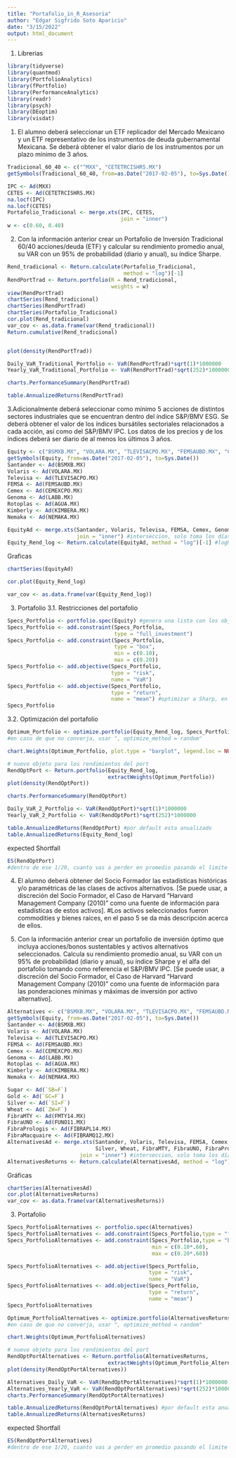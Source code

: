 ```yaml
---
title: "Portafolio_in_R_Asesoria"
author: "Edgar Sigfrido Soto Aparicio"
date: "3/15/2022"
output: html_document
---
```

1. Librerias
```r
library(tidyverse)
library(quantmod)
library(PortfolioAnalytics)
library(fPortfolio)
library(PerformanceAnalytics)
library(readr)
library(psych)
library(DEoptim)
library(visdat)
```
1. El alumno deberá seleccionar un ETF replicador del Mercado Mexicano y un ETF representativo de los instrumentos de deuda gubernamental Mexicana. Se deberá obtener el valor diario de los instrumentos por un plazo mínimo de 3 años.
```r
Tradicional_60_40 <- c("^MXX", "CETETRCISHRS.MX")
getSymbols(Tradicional_60_40, from=as.Date("2017-02-05"), to=Sys.Date())

IPC <- Ad(MXX)
CETES <- Ad(CETETRCISHRS.MX)
na.locf(IPC)
na.locf(CETES)
Portafolio_Tradicional <- merge.xts(IPC, CETES,
                                    join = "inner")
w <- c(0.60, 0.40)
```



2. Con la información anterior crear un Portafolio de Inversión Tradicional 60/40 acciones/deuda (ETF) y calcular su rendimiento promedio anual, su VAR con un 95% de probabilidad (diario y anual), su índice Sharpe.

```r
Rend_tradicional <- Return.calculate(Portafolio_Tradicional,
                                     method = "log")[-1]
RendPortTrad <- Return.portfolio(R = Rend_tradicional,
                                 weights = w)
view(RendPortTrad)
chartSeries(Rend_tradicional)
chartSeries(RendPortTrad)
chartSeries(Portafolio_Tradicional)
cor.plot(Rend_tradicional)
var_cov <- as.data.frame(var(Rend_tradicional)) 
Return.cumulative(Rend_tradicional)


plot(density(RendPortTrad))

Daily_VaR_Traditional_Portfolio <- VaR(RendPortTrad)*sqrt(1)*1000000
Yearly_VaR_Traditional_Portfolio <- VaR(RendPortTrad)*sqrt(252)*1000000

charts.PerformanceSummary(RendPortTrad)

table.AnnualizedReturns(RendPortTrad)
```

3.Adicionalmente deberá  seleccionar como mínimo  5 acciones de distintos sectores industriales que se encuentran dentro del índice S&P/BMV ESG. Se deberá obtener el valor de los índices bursátiles sectoriales relacionados a cada acción, así como del S&P/BMV IPC. Los datos de los precios y de los índices deberá ser diario de al menos los últimos 3 años.
```r
Equity <- c("BSMXB.MX", "VOLARA.MX", "TLEVISACPO.MX", "FEMSAUBD.MX", "CEMEXCPO.MX", "LABB.MX", "AGUA.MX", "KIMBERA.MX", "NEMAKA.MX")
getSymbols(Equity, from=as.Date("2017-02-05"), to=Sys.Date())
Santander <- Ad(BSMXB.MX)
Volaris <- Ad(VOLARA.MX)
Televisa <- Ad(TLEVISACPO.MX)
FEMSA <- Ad(FEMSAUBD.MX)
Cemex <- Ad(CEMEXCPO.MX)
Genoma <- Ad(LABB.MX)
Rotoplas <- Ad(AGUA.MX)
Kimberly <- Ad(KIMBERA.MX)
Nemaka <- Ad(NEMAKA.MX)

EquityAd <- merge.xts(Santander, Volaris, Televisa, FEMSA, Cemex, Genoma, Rotoplas, Kimberly, Nemaka,
                      join = "inner") #interseccion, solo toma los días donde todos                                            cotizan
Equity_Rend_log <- Return.calculate(EquityAd, method = "log")[-1] #logN(x2/x1)
```
Graficas
```r
chartSeries(EquityAd)
```

```r
cor.plot(Equity_Rend_log)
```

```r
var_cov <- as.data.frame(var(Equity_Rend_log))
```

3. Portafolio
3.1. Restricciones del portafolio
```r
Specs_Portfolio <- portfolio.spec(Equity) #genera una lista con los objetivos y restricciones
Specs_Portfolio <- add.constraint(Specs_Portfolio, 
                                  type = "full_investment")
Specs_Portfolio <- add.constraint(Specs_Portfolio, 
                                  type = "box", 
                                  min = c(0.10),
                                  max = c(0.20)) 
Specs_Portfolio <- add.objective(Specs_Portfolio, 
                                 type = "risk", 
                                 name = "VaR")
Specs_Portfolio <- add.objective(Specs_Portfolio,
                                 type = "return",
                                 name = "mean") #optimizar a Sharp, en este caso se debe quitar en "risk"
Specs_Portfolio
```
3.2. Optimización del portafolio
```r
Optimum_Portfolio <- optimize.portfolio(Equity_Rend_log, Specs_Portfolio)
#en caso de que no converja, usar ", optimize_method = random"
```

```r
chart.Weights(Optimum_Portfolio, plot.type = "barplot", legend.loc = NULL)
```
```r
# nuevo objeto para los rendimientos del port
RendOptPort <- Return.portfolio(Equity_Rend_log,
                                extractWeights(Optimum_Portfolio))
plot(density(RendOptPort))

charts.PerformanceSummary(RendOptPort)

Daily_VaR_2_Portfolio <- VaR(RendOptPort)*sqrt(1)*1000000
Yearly_VaR_2_Portfolio <- VaR(RendOptPort)*sqrt(252)*1000000
```

```r
table.AnnualizedReturns(RendOptPort) #por default esta anualizado
table.AnnualizedReturns(Equity_Rend_log)
```
expected Shortfall
```r
ES(RendOptPort)
#dentro de ese 1/20, cuanto vas a perder en promedio pasando el limite del VaR
```
4. El alumno deberá obtener del Socio Formador las estadísticas históricas y/o paramétricas de las clases de activos alternativos. [Se puede usar, a discreción del Socio Formador, el Caso de Harvard “Harvard Management Company (2010)” como una fuente de información para estadísticas de estos activos].
#Los activos seleccionados fueron commodities y bienes raíces, en el paso 5 se da más descripción acerca de ellos. 

5. Con la información anterior crear un portafolio de inversión óptimo que incluya acciones/bonos sustentables y activos alternativos seleccionados.  Calcula su rendimiento promedio anual, su VAR con un 95% de probabilidad (diario y anual), su índice Sharpe y el alfa del portafolio tomando como referencia el S&P/BMV IPC.  [Se puede usar, a discreción del Socio Formador, el Caso de Harvard “Harvard Management Company (2010)” como una fuente de información para las ponderaciones mínimas y máximas de inversión por activo alternativo].

```r

Alternatives <- c("BSMXB.MX", "VOLARA.MX", "TLEVISACPO.MX", "FEMSAUBD.MX", "CEMEXCPO.MX", "LABB.MX", "AGUA.MX", "KIMBERA.MX", "NEMAKA.MX","KC=F", "SB=F", "GC=F", "SI=F", "ZW=F", "FMTY14.MX", "FUNO11.MX", "FIBRAPL14.MX", "FIBRAMQ12.MX") #no deja meter fibra Macquaire
getSymbols(Equity, from=as.Date("2017-02-05"), to=Sys.Date())
Santander <- Ad(BSMXB.MX)
Volaris <- Ad(VOLARA.MX)
Televisa <- Ad(TLEVISACPO.MX)
FEMSA <- Ad(FEMSAUBD.MX)
Cemex <- Ad(CEMEXCPO.MX)
Genoma <- Ad(LABB.MX)
Rotoplas <- Ad(AGUA.MX)
Kimberly <- Ad(KIMBERA.MX)
Nemaka <- Ad(NEMAKA.MX)

Sugar <- Ad(`SB=F`)
Gold <- Ad(`GC=F`)
Silver <- Ad(`SI=F`)
Wheat <- Ad(`ZW=F`)
FibraMTY <- Ad(FMTY14.MX)
FibraUNO <- Ad(FUNO11.MX)
FibraPrologis <- Ad(FIBRAPL14.MX)
FibraMacquaire <- Ad(FIBRAMQ12.MX)
AlternativesAd <- merge.xts(Santander, Volaris, Televisa, FEMSA, Cemex, Genoma, Rotoplas, Kimberly, Nemaka, Coffee, Sugar, Gold,
                            Silver, Wheat, FibraMTY, FibraUNO, FibraPrologis, FibraMacquaire,
                       join = "inner") #interseccion, solo toma los días donde todos                                            cotizan
AlternativesReturns <- Return.calculate(AlternativesAd, method = "log")[-1] #logN(x2/x1)
```
Gráficas
```r
chartSeries(AlternativesAd)
cor.plot(AlternativesReturns)
var_cov <- as.data.frame(var(AlternativesReturns)) 
```

3. Portafolio
```r
Specs_PortfolioAlternatives <- portfolio.spec(Alternatives)
Specs_PortfolioAlternatives <- add.constraint(Specs_Portfolio,type = "full_investment")
Specs_PortfolioAlternatives <- add.constraint(Specs_Portfolio,type = "box", 
                                              min = c(0.10*.60), 
                                              max = c(0.20*.60)) 

Specs_PortfolioAlternatives <- add.objective(Specs_Portfolio, 
                                             type = "risk", 
                                             name = "VaR")
Specs_PortfolioAlternatives <- add.objective(Specs_Portfolio,
                                             type = "return",
                                             name = "mean")
Specs_PortfolioAlternatives
```

```r
Optimum_PortfolioAlternatives <- optimize.portfolio(AlternativesReturns, Specs_PortfolioAlternatives) 
#en caso de que no converja, usar ", optimize_method = random"
```

```r
chart.Weights(Optimum_PortfolioAlternatives)
```
```r
# nuevo objeto para los rendimientos del port
RendOptPortAlternatives <- Return.portfolio(AlternativesReturns,
                                extractWeights(Optimum_Portfolio_Alternatives))
plot(density(RendOptPortAlternatives))

Alternatives_Daily_VaR <- VaR(RendOptPortAlternatives)*sqrt(1)*1000000
Alternatives_Yearly_VaR <- VaR(RendOptPortAlternatives)*sqrt(252)*1000000
charts.PerformanceSummary(RendOptPortAlternatives)
```

```r
table.AnnualizedReturns(RendOptPortAlternatives) #por default esta anualizado
table.AnnualizedReturns(AlternativesReturns)
```
expected Shortfall
```r
ES(RendOptPortAlternatives)
#dentro de ese 1/20, cuanto vas a perder en promedio pasando el limite del VaR
```








